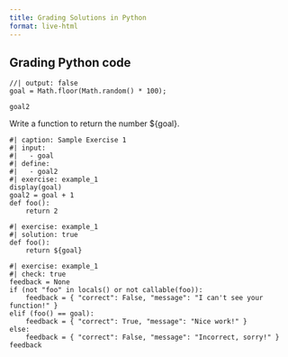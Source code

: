 ```yaml
---
title: Grading Solutions in Python
format: live-html
---
```


## Grading Python code

```ojs
//| output: false
goal = Math.floor(Math.random() * 100);
```

```ojs
goal2
```


Write a function to return the number ${goal}.

```pyodide
#| caption: Sample Exercise 1
#| input:
#|   - goal
#| define:
#|   - goal2
#| exercise: example_1
display(goal)
goal2 = goal + 1
def foo():
    return 2
```

```pyodide
#| exercise: example_1
#| solution: true
def foo():
    return ${goal}
```

```pyodide
#| exercise: example_1
#| check: true
feedback = None
if (not "foo" in locals() or not callable(foo)):
    feedback = { "correct": False, "message": "I can't see your function!" }
elif (foo() == goal):
    feedback = { "correct": True, "message": "Nice work!" }
else:
    feedback = { "correct": False, "message": "Incorrect, sorry!" }
feedback
```

